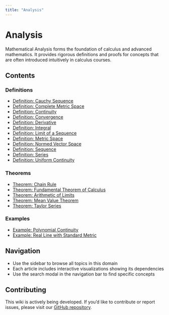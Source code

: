 ```yaml
---
title: "Analysis"
---
```


# Analysis

Mathematical Analysis forms the foundation of calculus and advanced mathematics. It provides rigorous definitions and proofs for concepts that are often introduced intuitively in calculus courses.

## Contents

### Definitions

- [Definition: Cauchy Sequence](def-cauchy-sequence.qmd)
- [Definition: Complete Metric Space](def-complete-metric-space.qmd)
- [Definition: Continuity](def-continuity.qmd)
- [Definition: Convergence](def-convergence.qmd)
- [Definition: Derivative](def-derivative.qmd)
- [Definition: Integral](def-integral.qmd)
- [Definition: Limit of a Sequence](def-limit.qmd)
- [Definition: Metric Space](def-metric-space.qmd)
- [Definition: Normed Vector Space](def-normed-vector-space.qmd)
- [Definition: Sequence](def-sequence.qmd)
- [Definition: Series](def-series.qmd)
- [Definition: Uniform Continuity](def-uniform-continuity.qmd)

### Theorems

- [Theorem: Chain Rule](thm-chain-rule.qmd)
- [Theorem: Fundamental Theorem of Calculus](thm-fundamental-calculus.qmd)
- [Theorem: Arithmetic of Limits](thm-limit-arithmetic.qmd)
- [Theorem: Mean Value Theorem](thm-mean-value.qmd)
- [Theorem: Taylor Series](thm-taylor-series.qmd)

### Examples

- [Example: Polynomial Continuity](ex-polynomial-continuity.qmd)
- [Example: Real Line with Standard Metric](ex-real-line-metric.qmd)

## Navigation

- Use the sidebar to browse all topics in this domain
- Each article includes interactive visualizations showing its dependencies
- Use the search modal in the navigation bar to find specific concepts

## Contributing

This wiki is actively being developed. If you'd like to contribute or report issues,
please visit our [GitHub repository](https://github.com/RK0429/ModernMath).
